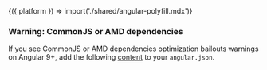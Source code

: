 
<Fragment>
  {({ platform }) => import('./shared/angular-polyfill.mdx')}
</Fragment>

### Warning: CommonJS or AMD dependencies

If you see CommonJS or AMD dependencies optimization bailouts warnings on Angular 9+, add the following [content](https://gist.github.com/wlee221/6d98d96740bea6f53327b4db4a432616) to your `angular.json`.